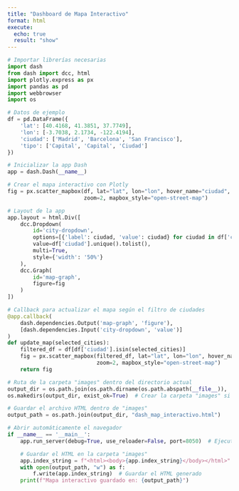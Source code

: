 ---
title: "Dashboard de Mapa Interactivo"
format: html
execute: 
  echo: true
  result: "show"
---
  
```{python}
# Importar librerías necesarias
import dash
from dash import dcc, html
import plotly.express as px
import pandas as pd
import webbrowser
import os

# Datos de ejemplo
df = pd.DataFrame({
    'lat': [40.4168, 41.3851, 37.7749],
    'lon': [-3.7038, 2.1734, -122.4194],
    'ciudad': ['Madrid', 'Barcelona', 'San Francisco'],
    'tipo': ['Capital', 'Capital', 'Ciudad']
})

# Inicializar la app Dash
app = dash.Dash(__name__)

# Crear el mapa interactivo con Plotly
fig = px.scatter_mapbox(df, lat="lat", lon="lon", hover_name="ciudad", color="tipo",
                        zoom=2, mapbox_style="open-street-map")

# Layout de la app
app.layout = html.Div([
    dcc.Dropdown(
        id='city-dropdown',
        options=[{'label': ciudad, 'value': ciudad} for ciudad in df['ciudad'].unique()],
        value=df['ciudad'].unique().tolist(),
        multi=True,
        style={'width': '50%'}
    ),
    dcc.Graph(
        id='map-graph',
        figure=fig
    )
])

# Callback para actualizar el mapa según el filtro de ciudades
@app.callback(
    dash.dependencies.Output('map-graph', 'figure'),
    [dash.dependencies.Input('city-dropdown', 'value')]
)
def update_map(selected_cities):
    filtered_df = df[df['ciudad'].isin(selected_cities)]
    fig = px.scatter_mapbox(filtered_df, lat="lat", lon="lon", hover_name="ciudad", color="tipo",
                            zoom=2, mapbox_style="open-street-map")
    return fig

# Ruta de la carpeta "images" dentro del directorio actual
output_dir = os.path.join(os.path.dirname(os.path.abspath(__file__)), 'images')
os.makedirs(output_dir, exist_ok=True)  # Crear la carpeta "images" si no existe

# Guardar el archivo HTML dentro de "images"
output_path = os.path.join(output_dir, "dash_map_interactivo.html")

# Abrir automáticamente el navegador
if __name__ == '__main__':
    app.run_server(debug=True, use_reloader=False, port=8050)  # Ejecuta el servidor Dash

    # Guardar el HTML en la carpeta "images"
    app.index_string = f"<html><body>{app.index_string}</body></html>"
    with open(output_path, "w") as f:
        f.write(app.index_string)  # Guardar el HTML generado
    print(f"Mapa interactivo guardado en: {output_path}")
```